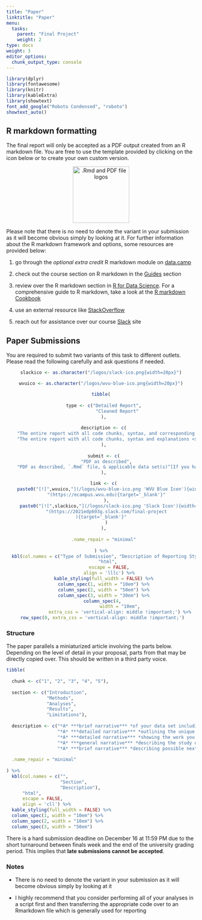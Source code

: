 ```yaml
---
title: "Paper"
linktitle: "Paper"
menu:
  tasks:
    parent: "Final Project"
    weight: 2
type: docs
weight: 3
editor_options: 
  chunk_output_type: console
---
```


<style>
  .hvr-sweep-to-left {
    display: inline-block;
    vertical-align: middle;
    -webkit-transform: perspective(1px) translateZ(0);
    transform: perspective(1px) translateZ(0);
    box-shadow: 0 0 1px rgba(0, 0, 0, 0);
    position: relative;
    -webkit-transition-property: color;
    transition-property: color;
    -webkit-transition-duration: 0.25s;
    transition-duration: 0.25s;
  }

.hvr-sweep-to-left:before {
  content: "";
  position: absolute;
  z-index: -1;
  top: 0;
  left: 0;
  right: 0;
  bottom: 0;
  background: #175676;
    -webkit-transform: scaleX(0);
  transform: scaleX(0);
  -webkit-transform-origin: 100% 50%;
  transform-origin: 100% 50%;
  -webkit-transition-property: transform;
  transition-property: transform;
  -webkit-transition-duration: 0.3s;
  transition-duration: 0.3s;
  -webkit-transition-timing-function: ease-out;
  transition-timing-function: ease-out;
}

.hvr-sweep-to-left:hover, .hvr-sweep-to-left:focus, .hvr-sweep-to-left:active {
  color: white;
}

.hvr-sweep-to-left:hover:before, .hvr-sweep-to-left:focus:before, .hvr-sweep-to-left:active:before {
  -webkit-transform: scaleX(1);
  transform: scaleX(1);
}
</style>

```r
library(dplyr)
library(fontawesome)
library(knitr)
library(kableExtra)
library(showtext)
font_add_google("Roboto Condensed", "roboto")
showtext_auto()
```

## R markdown formatting

The final report will only be accepted as a PDF output created from an R markdown file. You are free to use the template provided by clicking on the icon below or to  create your own custom version.

<center>
<a href="/templates/possible_final_paper_template.zip">
<img src="/logos/rmd-pdf-logo.png" alt=".Rmd and PDF file logos" style="width: 150px;"/>
</a>
</center>

Please note that there is no need to denote the variant in your submission as it will become obvious simply by looking at it. For further information about the R markdown framework and options, some resources are provided below:

1. go through the *optional extra credit* R markdown module on [data.camp](https://datacamp.com/)

2. check out the course section on R markdown in the [Guides](/resources/Rmarkdown/) section

3. review over the R markdown section in [R for Data Science](https://r4ds.had.co.nz/r-markdown.html). For a comprehensive guide to R markdown, take a look at the [R markdown Cookbook](https://bookdown.org/yihui/Rmarkdown-cookbook/)

4. use an external resource like [StackOverflow](https://stackoverflow.com/questions/47710427/how-to-show-code-but-hide-output-in-Rmarkdown)

5. reach out for assistance over our course [Slack](https://2021edp693g.slack.com) site


## Paper Submissions

You are required to submit two variants of this task to different outlets. Please read the following carefully and ask questions if needed.

<center>
```r

slackico <- as.character("/logos/slack-ico.png{width=20px}")

wvuico <- as.character("/logos/wvu-blue-ico.png{width=20px}")

tibble(
  
  type <- c("Detailed Report",
            "Cleaned Report"
  ),
  
  description <- c(
    "The entire report with all code chunks, syntax, and corresponding explanations <span style='color:#ac58ff;'>shown</span> as a single PDF",
    "The entire report with all code chunks, syntax and explanations <span style='color:#ff4040;'>hidden</span> as a single PDF"
  ),
  
  submit <- c(
    "PDF as described",
    "PDF as described, `.Rmd` file, & applicable data set(s)^[If you have a protected data set that has been discussed with me, then this can and should be excluded]"
  ),

  link <- c(
    paste0("[![",wvuico,"](/logos/wvu-blue-ico.png 'WVU Blue Icon'){width=30px}]",
    "(https://ecampus.wvu.edu){target='_blank'}"
    ),
     paste0("[![",slackico,"](/logos/slack-ico.png 'Slack Icon'){width=30px}]",
    "(https://2021edp693g.slack.com/final-project
){target='_blank'}"
    )
  ),
  
  .name_repair = "minimal"
  
) %>%
  kbl(col.names = c("Type of Submission", "Description of Reporting Style", "What to Provide", "Where to Submit^[You may click on the icons to get connected]"), 
      "html", 
      escape = FALSE,
      align = 'lllc') %>%
  kable_styling(full_width = FALSE) %>%
  column_spec(1, width = "10em") %>%
  column_spec(2, width = "50em") %>%
  column_spec(3, width = "30em") %>%
  column_spec(4, 
              width = "10em",
              extra_css = 'vertical-align: middle !important;') %>%
  row_spec(0, extra_css = 'vertical-align: middle !important;') 
```
</center>

### Structure

The paper parallels a miniaturized article involving the parts below. Depending on the level of detail in your proposal, parts from that may be directly copied over. This should be written in a third party voice.

```r

tibble(
  
  chunk <- c("1", "2", "3", "4", "5"),
  
  section <- c("Introduction",
               "Methods",
               "Analyses",
               "Results",
               "Limitations"),
  
  description <- c("*A* ***brief narrative*** *of your data set including but not limited to its sampling frame, context, history if feasible, and network structure. Please end this section indicating your research question(s).*",
                   "*A* ***detailed narrative*** *outlining the unique need for an SNA and what approach(es) you took to address those. Please do not simply repeat or rehash SNA content such as definitions, methods, etc.; rather describe how each were applied in context, what they were intended to accomplish and why you chose to use them.* ",
                   "*A* ***detailed narrative*** *showing the work you've performed explicitly shown in the code chunks. Each chunk should be preceded by an explanation of what is going on and why you chose to pursue.*",
                   "*A* ***general narrative*** *describing the study outcomes and any conclusions drawn. You need to be specific and tie the results back into the reseasrch question(s)*",
                   "*A* ***brief narrative*** *describing possible next steps in conducting a future SNA predicated on what you have done and found thus far.*"),
  
  .name_repair = "minimal"
  
) %>%
  kbl(col.names = c("", 
                    "Section", 
                    "Description"), 
      "html", 
      escape = FALSE,
      align = 'cll') %>%
  kable_styling(full_width = FALSE) %>%
  column_spec(1, width = "10em") %>%
  column_spec(2, width = "10em") %>%
  column_spec(3, width = "50em")
```

There is a hard submission deadline on December 16 at 11:59 PM due to the short turnaround between finals week and the end of the university grading period. This implies that **late submissions cannot be accepted**.

### Notes

- There is no need to denote the variant in your submission as it will become obvious simply by looking at it

- I highly recommend that you consider performing all of your analyses in a script first and then transferring the appropriate code over to an Rmarkdown file which is generally used for reporting
